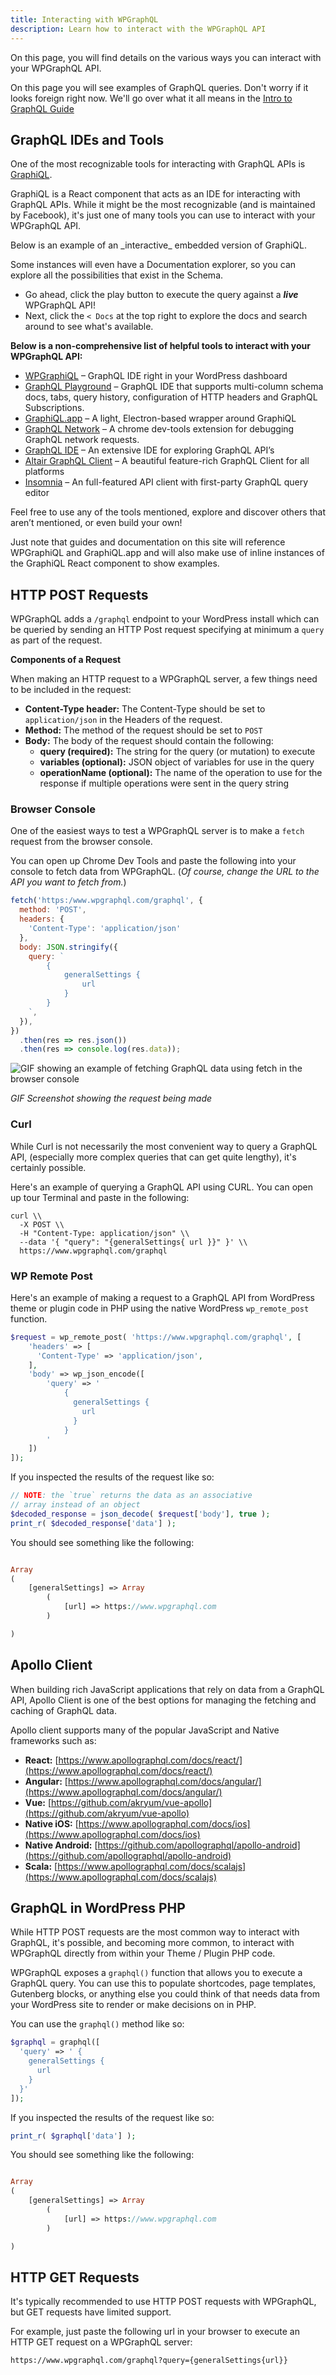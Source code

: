 ```yaml
---
title: Interacting with WPGraphQL
description: Learn how to interact with the WPGraphQL API
---
```



On this page, you will find details on the various ways you can interact with your WPGraphQL API.

<Note title="Understanding GraphQL Queries" type="warning">
On this page you will see examples of GraphQL queries. Don't worry if it looks foreign right now. We'll go over
what it all means in the <a href="/docs/getting-started/intro-to-graphql">Intro to GraphQL Guide</a>
</Note>

## GraphQL IDEs and Tools

One of the most recognizable tools for interacting with GraphQL APIs is [GraphiQL](https://github.com/graphql/graphiql).

GraphiQL is a React component that acts as an IDE for interacting with GraphQL APIs. While it might
be the most recognizable (and is maintained by Facebook), it's just one of many tools you can use to
interact with your WPGraphQL API.

<Note title="Embedded GraphiQL Components" type="info">
Below is an example of an _interactive_ embedded version of GraphiQL.

Some instances will even have a Documentation explorer, so you can explore all the possibilities that
exist in the Schema.

- Go ahead, click the play button to execute the query against a **_live_** WPGraphQL API!
- Next, click the `< Docs` at the top right to explore the docs and search around to see what's available.

</Note>

<GraphiQL
    query="
    {
      generalSettings {
        url
      }
    }
    "
    withDocs={true}
    showJoyride={true}
/>

**Below is a non-comprehensive list of helpful tools to interact with your WPGraphQL API:**

- [WPGraphiQL](https://github.com/wp-graphql/wp-graphiql) – GraphQL IDE right in your WordPress dashboard
- [GraphQL Playground](https://github.com/graphcool/graphql-playground) – GraphQL IDE that supports multi-column schema docs, tabs, query history, configuration of HTTP headers and GraphQL Subscriptions.
- [GraphiQL.app](https://github.com/skevy/graphiql-app) – A light, Electron-based wrapper around GraphiQL
- [GraphQL Network](https://github.com/Ghirro/graphql-network) – A chrome dev-tools extension for debugging GraphQL network requests.
- [GraphQL IDE](https://github.com/redound/graphql-ide) – An extensive IDE for exploring GraphQL API’s
- [Altair GraphQL Client](https://github.com/imolorhe/altair) – A beautiful feature-rich GraphQL Client for all platforms
- [Insomnia](https://insomnia.rest/) – An full-featured API client with first-party GraphQL query editor

<Note type="info">
Feel free to use any of the tools mentioned, explore and discover others that aren’t mentioned, or even build your own!

Just note that guides and documentation on this site will reference WPGraphiQL and GraphiQL.app and will also make use of inline instances of the GraphiQL React component to show examples.
</Note>

## HTTP POST Requests

WPGraphQL adds a `/graphql` endpoint to your WordPress install which can be queried by sending an
HTTP Post request specifying at minimum a `query` as part of the request.


**Components of a Request**

When making an HTTP request to a WPGraphQL server, a few things need to be included in the request:

- **Content-Type header:** The Content-Type should be set to `application/json` in the Headers of
the request.
- **Method:** The method of the request should be set to `POST`
- **Body:** The body of the request should contain the following:
  - **query (required):** The string for the query (or mutation) to execute
  - **variables (optional):** JSON object of variables for use in the query
  - **operationName (optional):** The name of the operation to use for the response if multiple
  operations were sent in the query string

### Browser Console

One of the easiest ways to test a WPGraphQL server is to make a `fetch` request from the browser
console.

You can open up Chrome Dev Tools and paste the following into your console to fetch data from
WPGraphQL. (_Of course, change the URL to the API you want to fetch from._)

```javascript
fetch('https:/www.wpgraphql.com/graphql', {
  method: 'POST',
  headers: {
    'Content-Type': 'application/json'
  },
  body: JSON.stringify({
    query: `
        {
            generalSettings {
                url
            }
        }
    `,
  }),
})
  .then(res => res.json())
  .then(res => console.log(res.data));
```

![GIF showing an example of fetching GraphQL data using fetch in the browser console](../../../images/fetch-graphql-from-browser-console.gif)

_GIF Screenshot showing the request being made_

### Curl

While Curl is not necessarily the most convenient way to query a GraphQL API, (especially more
complex queries that can get quite lengthy), it's certainly possible.

Here's an example of querying a GraphQL API using CURL. You can open up tour Terminal and paste in the following:

```curl
curl \\
  -X POST \\
  -H "Content-Type: application/json" \\
  --data '{ "query": "{generalSettings{ url }}" }' \\
  https://www.wpgraphql.com/graphql
```

### WP Remote Post

Here's an example of making a request to a GraphQL API from WordPress theme or plugin code in PHP
using the native WordPress `wp_remote_post` function.

```php
$request = wp_remote_post( 'https://www.wpgraphql.com/graphql', [
    'headers' => [
      'Content-Type' => 'application/json',
    ],
    'body' => wp_json_encode([
        'query' => '
            {
              generalSettings {
                url
              }
            }
        '
    ])
]);
```

If you inspected the results of the request like so:

```php
// NOTE: the `true` returns the data as an associative
// array instead of an object
$decoded_response = json_decode( $request['body'], true );
print_r( $decoded_response['data'] );
```

You should see something like the following:

```php

Array
(
    [generalSettings] => Array
        (
            [url] => https://www.wpgraphql.com
        )

)
```

## Apollo Client

When building rich JavaScript applications that rely on data from a GraphQL API, Apollo Client is
one of the best options for managing the fetching and caching of GraphQL data.

Apollo client supports many of the popular JavaScript and Native frameworks such as:

- **React:** [https://www.apollographql.com/docs/react/](https://www.apollographql.com/docs/react/)
- **Angular:** [https://www.apollographql.com/docs/angular/](https://www.apollographql.com/docs/angular/)
- **Vue:** [https://github.com/akryum/vue-apollo](https://github.com/akryum/vue-apollo)
- **Native iOS:** [https://www.apollographql.com/docs/ios](https://www.apollographql.com/docs/ios)
- **Native Android:** [https://github.com/apollographql/apollo-android](https://github.com/apollographql/apollo-android)
- **Scala:** [https://www.apollographql.com/docs/scalajs](https://www.apollographql.com/docs/scalajs)

## GraphQL in WordPress PHP
While HTTP POST requests are the most common way to interact with GraphQL, it's possible, and
becoming more common, to interact with WPGraphQL directly from within your Theme / Plugin PHP code.

WPGraphQL exposes a `graphql()` function that allows you to execute a GraphQL query. You can use this
to populate shortcodes, page templates, Gutenberg blocks, or anything else you could think of that
needs data from your WordPress site to render or make decisions on in PHP.

You can use the `graphql()` method like so:

```php
$graphql = graphql([
  'query' => ' {
    generalSettings {
      url
    }
  }'
]);
```

If you inspected the results of the request like so:

```php
print_r( $graphql['data'] );
```

You should see something like the following:

```php

Array
(
    [generalSettings] => Array
        (
            [url] => https://www.wpgraphql.com
        )

)
```


## HTTP GET Requests

It's typically recommended to use HTTP POST requests with WPGraphQL, but GET requests have limited
support.

For example, just paste the following url in your browser to execute an HTTP GET request on a
WPGraphQL server:

```
https://www.wpgraphql.com/graphql?query={generalSettings{url}}
```
